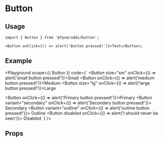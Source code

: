 
# Button

<Description of={Button} />

## Usage

```tsx
import { Button } from '@fpsm/odds/button';

<Button onClick={() => alert('Button pressed!')}>Test</Button>;
```

## Example

<Playground
  scope={{ Button }}
  code={`
<Button size="sm" onClick={() => alert('small button pressed!')}>Small</Button>
<Button onClick={() => alert('medium button pressed!')}>Medium</Button>
<Button size="lg" onClick={() => alert('large button pressed!')}>Large</Button>
<br />

<Button onClick={() => alert('Primary button pressed!')}>Primary</Button>
<Button variant="secondary" onClick={() => alert('Secondary button pressed!')}>
  Secondary
</Button>
<Button variant="outline" onClick={() => alert('outline button pressed!')}>
  Outline
</Button>
<Button disabled onClick={() => alert('I should never be seen')}>
  Disabled
</Button>
`} />

## Props

<Props of={Button} />
